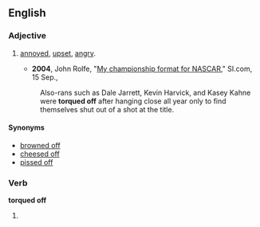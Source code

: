 ==English==

===Adjective===
{{en-adj}}

#{{context|mainly|US|idiom|slang}} [[annoyed]], [[upset]], [[angry]].
#*'''2004''', John Rolfe, "[http://sportsillustrated.cnn.com/2004/writers/john_rolfe/09/15/nextel.cup/ My championship format for NASCAR]," SI.com, 15 Sep.,
#:Also-rans such as Dale Jarrett, Kevin Harvick, and Kasey Kahne were '''torqued off''' after hanging close all year only to find themselves shut out of a shot at the title.

====Synonyms====
*[[browned off]]
*[[cheesed off]]
*[[pissed off]]

===Verb===
'''torqued off'''

# {{past of|[[torque off]]}}